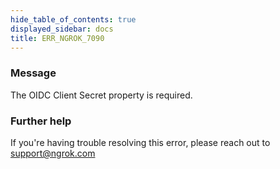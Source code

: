 ```yaml
---
hide_table_of_contents: true
displayed_sidebar: docs
title: ERR_NGROK_7090
---
```


### Message

The OIDC Client Secret property is required.

<ErrorDetails />

### Further help

If you're having trouble resolving this error, please reach out to [support@ngrok.com](mailto:support@ngrok.com?subject=Help%20with%20ERR_NGROK_7090)
